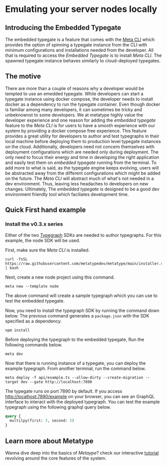 
# Emulating your server nodes locally

<BlogIntro text="Metatype is a platform which allows developers to solely focus on functional aspect of their applications by powering them with rich declarative API development tools to program and deploy in a cloud first environment. One component of Metatype is the Typegate, a serverless GraphQL/REST gateway for processing queries. This post is about how we in metatype made a dev friendly access to a typegate instance namely Embedded Typegate." />

## Introducing the Embedded Typegate

The embedded typegate is a feature that comes with the [Meta CLI](/docs/reference/meta-cli) which provides the option of spinning a typegate instance from the CLI with minimum configurations and installations needed from the developer. All that is required to access the _Embedded Typegate_ is to install _Meta CLI_. The spawned typegate instance behaves similarly to cloud-deployed typegates.

## The motive

There are more than a couple of reasons why a developer would be tempted to use an emedded typegate. While developers can start a typegate instance using docker compose, the developer needs to install docker as a dependency to run the typegate container. Even though docker is familiar among many developers, it can sometimes be tricky and unbeknownst to some developers. We at metatype highly value the developer experience and one reason for adding the _embedded typegate_ feature to the _Meta CLI_ is for users to have a smooth experience with our system by providing a docker compose free experience.
This feature provides a great utility for developers to author and test typegraphs in their local machine before deploying them to production level typegate instances on the cloud.
Additionally, developers need not concern themselves with deployment configurations which are needed only during deployment. The only need to focus their energy and time in developing the right application and easily test them on _embedded typegate_ running from the terminal. To add more to what is said, as the typegate engine keeps evolving, users will be abstracted away from the different configurations which might be added on the future. The _Meta CLI_ will abstract much of what's not needed in a dev environment. Thus, leaving less headaches to developers on new changes.
Ultimately, The _embedded typegate_ is designed to be a good dev environment friendly tool which faciliates development time.

## Quick First hand example

### Install the v0.3.x series

Either of the two [Typegraph](/docs/reference/typegraph) SDKs are needed to author typegraphs. For this example, the node SDK will be used.

First, make sure the _Meta CLI_ is installed.

```shell
curl -fsSL https://raw.githubusercontent.com/metatypedev/metatype/main/installer.sh | bash
```

Next, create a new node project using this command.

```shell
meta new --template node
```

The above command will create a sample typegraph which you can use to test the embedded typegate.

Now, you need to install the typegraph SDK by running the command down below. The previous command generates a `package.json` with the SDK specified as a dependency.

```shell
npm install
```

Before deploying the typegraph to the embedded typegate, Run the following commands below.

```shell
meta dev
```

Now that there is running instance of a typegate, you can deploy the example typegraph. From another terminal, run the command below.

```shell
meta deploy -f api/example.ts --allow-dirty --create-migration --target dev --gate http://localhost:7890
```

The typegate runs on port 7890 by default. If you access [http://localhost:7890/example](http://localhost:7890/example) on your browser, you can see an GraphQL interface to interact with the deployed typegraph. You can test the example typegraph using the following graphql query below.

```graphql
query {
  multilpy(first: 3, second: 5)
}
```

<UpgradeMetatype />

## Learn more about Metatype

Wanna dive deep into the basics of _Metaype_? check our interactive [tutorial](/docs/tutorials/metatype-basics) revolving around the core features of the system.
